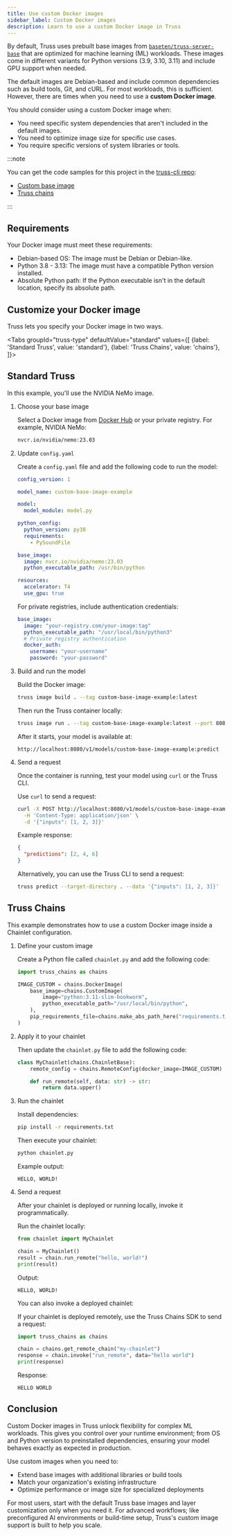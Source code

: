 ```yaml
---
title: Use custom Docker images
sidebar_label: Custom Docker images
description: Learn to use a custom Docker image in Truss
---
```


By default, Truss uses prebuilt base images from
[`baseten/truss-server-base`](https://hub.docker.com/r/baseten/truss-server-base)
that are optimized for machine learning (ML) workloads. These images come in different variants for
Python versions (3.9, 3.10, 3.11) and include GPU support when needed.

The default images are Debian-based and include common dependencies such as
build tools, Git, and cURL. For most workloads, this is sufficient. However,
there are times when you need to use a **custom Docker image**.

You should consider using a custom Docker image when:

- You need specific system dependencies that aren't included in the default images.
- You need to optimize image size for specific use cases.
- You require specific versions of system libraries or tools.

:::note

You can get the code samples for this project in the [truss-cli repo](https://github.com/rachfop/truss-cli):

- [Custom base image](https://github.com/rachfop/truss-cli/tree/main/custom-base-image-example)
- [Truss chains](https://github.com/rachfop/truss-cli/tree/main/truss_chains_example)

:::

## Requirements

Your Docker image must meet these requirements:

- Debian-based OS: The image must be Debian or Debian-like.
- Python 3.8 - 3.13: The image must have a compatible Python version installed.
- Absolute Python path: If the Python executable isn't in the default location, specify its absolute path.

## Customize your Docker image

Truss lets you specify your Docker image in two ways.


<Tabs groupId="truss-type" defaultValue="standard" values={[
{label: 'Standard Truss', value: 'standard'},
{label: 'Truss Chains', value: 'chains'},
]}>

<TabItem value="standard">

## Standard Truss

In this example, you'll use the NVIDIA NeMo image.

1. Choose your base image

    Select a Docker image from [Docker Hub](https://hub.docker.com/) or your private registry. For example, NVIDIA NeMo:

    ```bash
    nvcr.io/nvidia/nemo:23.03
    ```

2. Update `config.yaml`

    Create a `config.yaml` file and add the following code to run the model:

    ```yaml
    config_version: 1

    model_name: custom-base-image-example

    model:
      model_module: model.py

    python_config:
      python_version: py38
      requirements:
        - PySoundFile

    base_image:
      image: nvcr.io/nvidia/nemo:23.03
      python_executable_path: /usr/bin/python

    resources:
      accelerator: T4
      use_gpu: true
    ```

    For private registries, include authentication credentials:

    ```yaml
    base_image:
      image: "your-registry.com/your-image:tag"
      python_executable_path: "/usr/local/bin/python3"
      # Private registry authentication
      docker_auth:
        username: "your-username"
        password: "your-password"
    ```

3. Build and run the model

    Build the Docker image:

    ```bash
    truss image build . --tag custom-base-image-example:latest
    ```

    Then run the Truss container locally:

    ```bash
    truss image run . --tag custom-base-image-example:latest --port 8080
    ```

    After it starts, your model is available at:

    ```
    http://localhost:8080/v1/models/custom-base-image-example:predict
    ```

4. Send a request

    Once the container is running, test your model using `curl` or the Truss CLI.

    Use `curl` to send a request:

    ```bash
    curl -X POST http://localhost:8080/v1/models/custom-base-image-example:predict \
      -H 'Content-Type: application/json' \
      -d '{"inputs": [1, 2, 3]}'
    ```

    Example response:

    ```json
    {
      "predictions": [2, 4, 6]
    }
    ```

    Alternatively, you can use the Truss CLI to send a request:

    ```bash
    truss predict --target-directory . --data '{"inputs": [1, 2, 3]}'
    ```

</TabItem>

<TabItem value="chains">

## Truss Chains

This example demonstrates how to use a custom Docker image inside a Chainlet configuration.

1. Define your custom image

    Create a Python file called `chainlet.py` and add the following code:

    ```python
    import truss_chains as chains

    IMAGE_CUSTOM = chains.DockerImage(
        base_image=chains.CustomImage(
            image="python:3.11-slim-bookworm",
            python_executable_path="/usr/local/bin/python",
        ),
        pip_requirements_file=chains.make_abs_path_here("requirements.txt"),
    )
    ```

2. Apply it to your chainlet

    Then update the `chainlet.py` file to add the following code:

    ```python
    class MyChainlet(chains.ChainletBase):
        remote_config = chains.RemoteConfig(docker_image=IMAGE_CUSTOM)

        def run_remote(self, data: str) -> str:
            return data.upper()
    ```

3. Run the chainlet

    Install dependencies:

    ```bash
    pip install -r requirements.txt
    ```

    Then execute your chainlet:

    ```bash
    python chainlet.py
    ```

    Example output:

    ```
    HELLO, WORLD!
    ```

4. Send a request

    After your chainlet is deployed or running locally, invoke it programmatically.

    Run the chainlet locally:

    ```python
    from chainlet import MyChainlet

    chain = MyChainlet()
    result = chain.run_remote("hello, world!")
    print(result)
    ```

    Output:

    ```
    HELLO, WORLD!
    ```

    You can also invoke a deployed chainlet:

    If your chainlet is deployed remotely, use the Truss Chains SDK to send a request:

    ```python
    import truss_chains as chains

    chain = chains.get_remote_chain("my-chainlet")
    response = chain.invoke("run_remote", data="hello world")
    print(response)
    ```

    Response:

    ```
    HELLO WORLD
    ```

</TabItem>
</Tabs>

## Conclusion

Custom Docker images in Truss unlock flexibility for complex ML workloads. This
gives you control over your runtime environment; from OS and Python version to
preinstalled dependencies, ensuring your model behaves exactly as expected in
production.

Use custom images when you need to:

- Extend base images with additional libraries or build tools
- Match your organization's existing infrastructure
- Optimize performance or image size for specialized deployments

For most users, start with the default Truss base images and layer customization
only when you need it. For advanced workflows; like preconfigured AI
environments or build-time setup, Truss's custom image support is built to help
you scale.
